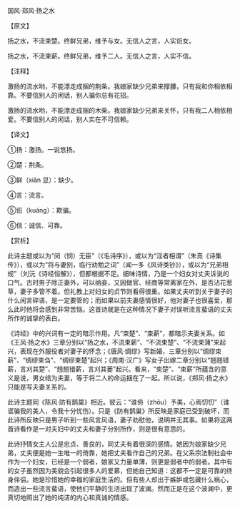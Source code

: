 

国风·郑风·扬之水

【原文】

扬之水，不流束楚。终鲜兄弟，维予与女。无信人之言，人实诳女。

扬之水，不流束薪。终鲜兄弟，维予二人。无信人之言，人实不信。

【注释】

激扬的流水哟，不能漂走成捆的荆条。我娘家缺少兄弟来撑腰，只有我和你相依相靠。不要信别人的闲话，别人骗你总有花招。

激扬的流水哟，不能漂走成捆的木柴。我娘家缺少兄弟来关怀，只有我二人相依相爱。不要信别人的闲话，别人实在不可信赖。

【译文】

①扬：激扬。一说悠扬。

②楚：荆条。

③鲜（xiǎn 显）：缺少。

④言：流言。

⑤诳（kuáng）：欺骗。

⑥信：诚信、可靠。

【赏析】

此诗主题或以为“闵（悯）无臣”（《毛诗序》），或以为“淫者相谓”（朱熹《诗集传》），或以为“将与妻别，临行劝勉之词”（闻一多《风诗类钞》），或以为“兄弟相规”（刘沅《诗经恒解》），但都根据不足。细味诗情，乃是一个妇女对丈夫诉说的口气。古时男子除正妻外，可以纳妾，又因做官、经商等常离家在外，是否沾花惹草，妻子多管不着。但礼教上对妇女的贞节则看得很重。如果丈夫听到关于妻子的什么闲言碎语，是一定要管的；而如果以前夫妻感情很好，他对妻子也很喜爱，那么此时他将会感到非常苦恼。这首诗就是在这种情况下妻子对误听流言蜚语的丈夫所作的诚挚的表白。

《诗经》中的兴词有一定的暗示作用。凡“束楚”、“束薪”，都暗示夫妻关系。如《王风·扬之水》三章分别以“扬之水，不流束薪”、“不流束楚”、“不流束蒲”来起兴，表现在外服役者对妻子的怀念；《唐风·绸缪》写新婚，三章分别以“绸缪束薪”、“绸缪束刍”、“绸缪束楚”起兴；《周南·汉广》写女子出嫁二章分别以“翘翘错薪，言刈其楚”、“翘翘错薪，言刈其蒌”起兴。看来，“束楚”、“束薪”所蕴含的意义是说，男女结为夫妻，等于将二人的命运捆在了一起。所以说，《郑风·扬之水》只能是写夫妻关系的。

此诗主题同《陈风·防有鹊巢》相近。彼云：“谁侜（zhōu）予美，心焉忉忉”（谁诓骗我的美人，令我十分忧伤）。只是《防有鹊巢》所反映是家庭已受到破坏，而此诗所反映只是男子听到一些风言风语，妻子劝慰他，说明并无其事。如果将这两首诗看作是一对夫妇中的丈夫和妻子分别所作，则是很有意思的。

此诗抒情女主人公是忠贞、善良的，同丈夫有着很深的感情。她因为娘家缺少兄弟，丈夫便是她一生唯一的倚靠，她把丈夫看作自己的兄弟。在父系宗法制社会中作为一个妇女，已经是一个弱者，娘家又力量单薄，则更是弱者中的弱者。其中有的女子虽然因为美貌会引起很多人的爱慕，但她自己知道：这都不一定是可靠的终身伴侣。她是珍惜她的幸福的家庭生活的。但有些人却出于嫉妒或包藏什么祸心，而造出一些流言蜚语，使他们平静的生活出现了波澜。然而正是在这个波澜中，更真切地照出了她的纯洁的内心和真诚的情感。

